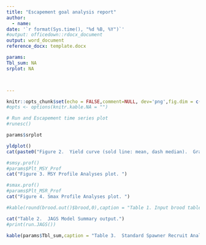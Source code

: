 ```yaml
---
title: "Escapement goal analysis report"
author:
  - name:
date: '`r format(Sys.time(), "%d %B, %Y")`'
#output: officedown::rdocx_document
output: word_document
reference_docx: template.docx

params:
Tbl_sum: NA
srplot: NA



---
```


```r
knitr::opts_chunk$set(echo = FALSE,comment=NULL, dev='png',fig.dim = c(9,6),dpi=600,message=FALSE,background=NULL)
#opts <- options(knitr.kable.NA = "")
```


```r
# Run and Escapement time series plot 
#runesc()
```


```r
params$srplot
```



```r
yldplot()
cat(paste0("Figure 2.  Yield curve (sold line: mean, dash median).  Gray shade indicates ", input$CI,"% Bayesian ",input$Li," interval."))
```

```r
#smsy.prof()
#params$Plt_MSY_Prof
cat("Figure 3. MSY Profile Analyses plot. ")
```


```r
#smax.prof()
#params$Plt_MSR_Prof
cat("Figure 4. Smax Profile Analyses plot. ")
```



```r
#kable(round(brood.out()$brood,0),caption = "Table 1. Input brood table .")
```



```r
cat("Table 2.  JAGS Model Summary output.")
#print(run.JAGS())
```



```r
kable(params$Tbl_sum,caption = "Table 3.  Standard Spawner Recruit Analyses summary.  Note: outliers were removed.",format="pandoc" ) 
```



